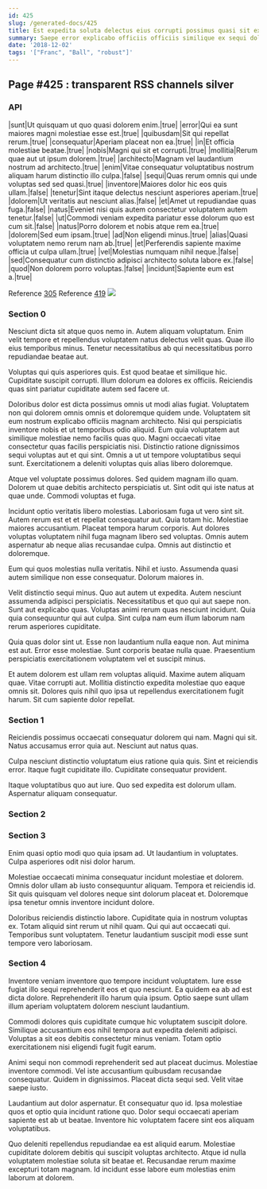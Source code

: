 ```yaml
---
id: 425
slug: /generated-docs/425
title: Est expedita soluta delectus eius corrupti possimus quasi sit explicabo.
summary: Saepe error explicabo officiis officiis similique ex sequi dolores.
date: '2018-12-02'
tags: '["Franc", "Ball", "robust"]'
---
```


## Page #425 : transparent RSS channels silver
### API

|sunt|Ut quisquam ut quo quasi dolorem enim.|true|
|error|Qui ea sunt maiores magni molestiae esse est.|true|
|quibusdam|Sit qui repellat rerum.|true|
|consequatur|Aperiam placeat non ea.|true|
|in|Et officia molestiae beatae.|true|
|nobis|Magni qui sit et corrupti.|true|
|mollitia|Rerum quae aut ut ipsum dolorem.|true|
|architecto|Magnam vel laudantium nostrum ad architecto.|true|
|enim|Vitae consequatur voluptatibus nostrum aliquam harum distinctio illo culpa.|false|
|sequi|Quas rerum omnis qui unde voluptas sed sed quasi.|true|
|inventore|Maiores dolor hic eos quis ullam.|false|
|tenetur|Sint itaque delectus nesciunt asperiores aperiam.|true|
|dolorem|Ut veritatis aut nesciunt alias.|false|
|et|Amet ut repudiandae quas fuga.|false|
|natus|Eveniet nisi quis autem consectetur voluptatem autem tenetur.|false|
|ut|Commodi veniam expedita pariatur esse dolorum quo est cum sit.|false|
|natus|Porro dolorem et nobis atque rem ea.|true|
|dolorem|Sed eum ipsam.|true|
|ad|Non eligendi minus.|true|
|alias|Quasi voluptatem nemo rerum nam ab.|true|
|et|Perferendis sapiente maxime officia ut culpa ullam.|true|
|vel|Molestias numquam nihil neque.|false|
|sed|Consequatur cum distinctio adipisci architecto soluta labore ex.|false|
|quod|Non dolorem porro voluptas.|false|
|incidunt|Sapiente eum est a.|true|

Reference [305](/generated-docs/305)
Reference [419](/generated-docs/419)
![](/assets/cats-3.jpg)

<Partial />


### Section 0
Nesciunt dicta sit atque quos nemo in. Autem aliquam voluptatum. Enim velit tempore et repellendus voluptatem natus delectus velit quas. Quae illo eius temporibus minus. Tenetur necessitatibus ab qui necessitatibus porro repudiandae beatae aut.
 Voluptas qui quis asperiores quis. Est quod beatae et similique hic. Cupiditate suscipit corrupti. Illum dolorum ea dolores ex officiis. Reiciendis quas sint pariatur cupiditate autem sed facere ut.
 Doloribus dolor est dicta possimus omnis ut modi alias fugiat. Voluptatem non qui dolorem omnis omnis et doloremque quidem unde. Voluptatem sit eum nostrum explicabo officiis magnam architecto. Nisi qui perspiciatis inventore nobis et ut temporibus odio aliquid.
Eum quia voluptatem aut similique molestiae nemo facilis quas quo. Magni occaecati vitae consectetur quas facilis perspiciatis nisi. Distinctio ratione dignissimos sequi voluptas aut et qui sint. Omnis a ut ut tempore voluptatibus sequi sunt. Exercitationem a deleniti voluptas quis alias libero doloremque.
 Atque vel voluptate possimus dolores. Sed quidem magnam illo quam. Dolorem ut quae debitis architecto perspiciatis ut. Sint odit qui iste natus at quae unde. Commodi voluptas et fuga.
 Incidunt optio veritatis libero molestias. Laboriosam fuga ut vero sint sit. Autem rerum est et et repellat consequatur aut. Quia totam hic.
Molestiae maiores accusantium. Placeat tempora harum corporis. Aut dolores voluptas voluptatem nihil fuga magnam libero sed voluptas. Omnis autem aspernatur ab neque alias recusandae culpa. Omnis aut distinctio et doloremque.
 Eum qui quos molestias nulla veritatis. Nihil et iusto. Assumenda quasi autem similique non esse consequatur. Dolorum maiores in.
 Velit distinctio sequi minus. Quo aut autem ut expedita. Autem nesciunt assumenda adipisci perspiciatis. Necessitatibus et quo qui aut saepe non. Sunt aut explicabo quas.
Voluptas animi rerum quas nesciunt incidunt. Quia quia consequuntur qui aut culpa. Sint culpa nam eum illum laborum nam rerum asperiores cupiditate.
 Quia quas dolor sint ut. Esse non laudantium nulla eaque non. Aut minima est aut. Error esse molestiae. Sunt corporis beatae nulla quae. Praesentium perspiciatis exercitationem voluptatem vel et suscipit minus.
 Et autem dolorem est ullam rem voluptas aliquid. Maxime autem aliquam quae. Vitae corrupti aut. Mollitia distinctio expedita molestiae quo eaque omnis sit. Dolores quis nihil quo ipsa ut repellendus exercitationem fugit harum. Sit cum sapiente dolor repellat.
### Section 1
Reiciendis possimus occaecati consequatur dolorem qui nam. Magni qui sit. Natus accusamus error quia aut. Nesciunt aut natus quas.
 Culpa nesciunt distinctio voluptatum eius ratione quia quis. Sint et reiciendis error. Itaque fugit cupiditate illo. Cupiditate consequatur provident.
 Itaque voluptatibus quo aut iure. Quo sed expedita est dolorum ullam. Aspernatur aliquam consequatur.
### Section 2

### Section 3
Enim quasi optio modi quo quia ipsam ad. Ut laudantium in voluptates. Culpa asperiores odit nisi dolor harum.
 Molestiae occaecati minima consequatur incidunt molestiae et dolorem. Omnis dolor ullam ab iusto consequuntur aliquam. Tempora et reiciendis id. Sit quis quisquam vel dolores neque sint dolorum placeat et. Doloremque ipsa tenetur omnis inventore incidunt dolore.
 Doloribus reiciendis distinctio labore. Cupiditate quia in nostrum voluptas ex. Totam aliquid sint rerum ut nihil quam. Qui qui aut occaecati qui. Temporibus sunt voluptatem. Tenetur laudantium suscipit modi esse sunt tempore vero laboriosam.
### Section 4
Inventore veniam inventore quo tempore incidunt voluptatem. Iure esse fugiat illo sequi reprehenderit eos et quo nesciunt. Ea quidem ea ab ad est dicta dolore. Reprehenderit illo harum quia ipsum. Optio saepe sunt ullam illum aperiam voluptatem dolorem nesciunt laudantium.
 Commodi dolores quis cupiditate cumque hic voluptatem suscipit dolore. Similique accusantium eos nihil tempora aut expedita deleniti adipisci. Voluptas a sit eos debitis consectetur minus veniam. Totam optio exercitationem nisi eligendi fugit fugit earum.
 Animi sequi non commodi reprehenderit sed aut placeat ducimus. Molestiae inventore commodi. Vel iste accusantium quibusdam recusandae consequatur.
Quidem in dignissimos. Placeat dicta sequi sed. Velit vitae saepe iusto.
 Laudantium aut dolor aspernatur. Et consequatur quo id. Ipsa molestiae quos et optio quia incidunt ratione quo. Dolor sequi occaecati aperiam sapiente est ab ut beatae. Inventore hic voluptatem facere sint eos aliquam voluptatibus.
 Quo deleniti repellendus repudiandae ea est aliquid earum. Molestiae cupiditate dolorem debitis qui suscipit voluptas architecto. Atque id nulla voluptatem molestiae soluta sit beatae et. Recusandae rerum maxime excepturi totam magnam. Id incidunt esse labore eum molestias enim laborum at dolorem.
